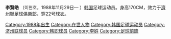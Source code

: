 {{Infobox Football biography 2
| playername          = Lee Hyun-Ho
| fullname            = Lee Hyun-Ho
| image               = [[file:Lee_Hyun-Ho.jpg|240px]]
| caption             = 李賢皓身穿22号球衣
| dateofbirth         = {{birth date and age|1988|11|29|df=y}}
| countryofbirth      = [[韩国|韩国]]
| height              = {{height|m=1.70}}
| currentclub         = [[城南一和天馬足球俱樂部|城南一和天馬足球俱樂部]]
| clubnumber          = 13
| position            = [[前锋_(足球)|前锋]]
| youthyears          = 
| youthclubs          = 
| years1         = 2009  
|clubs1 = [[蔚山現代尾浦造船|蔚山現代尾浦造船]]
| caps1 = 11
| goals1 = 1
| years2         = 2010–2011
|clubs2 = [[濟州聯足球俱樂部|濟州聯足球俱樂部]]
| caps2 = 53
| goals2 = 6
| years3= 2012
|clubs3 = [[城南一和天馬足球俱樂部|城南一和天馬足球俱樂部]]
| caps3 = 
| goals3 = 
| nationalyears1 = 
| nationalteam1  = 
| nationalcaps1  =
| nationalgoals1 =
| pcupdate            = 23 February 2011
| ntupdate            = 
}}

'''李賢皓''' （이현호，1988年11月29日— ）[[韩国|韩国]]足球运动员。身高170CM，效力于[[濟州聯足球俱樂部|濟州聯足球俱樂部]]，穿22号球衣。

{{DEFAULTSORT:Lee, Hyun-Ho}}
[[Category:1988年出生|Category:1988年出生]]
[[Category:在世人物|Category:在世人物]]
[[Category:韩国足球运动员|Category:韩国足球运动员]]
[[Category:济州联球员|Category:济州联球员]]
[[Category:韩职球员|Category:韩职球员]]
[[Category:李姓|Category:李姓]]
[[Category:足球前鋒|Category:足球前鋒]]